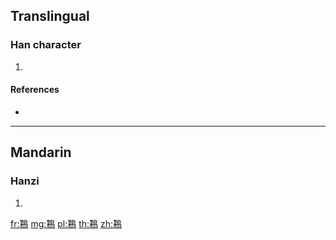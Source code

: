 {{character info/new}}
==Translingual==

===Han character===
{{Han char|rn=196|rad=鳥|as=09|sn=20|four=47227|canj=THHAF}}

# {{defn|Han|sort=鳥09}}

====References====
* {{Han ref|kx=1494.450|dkj=47114|dj=2024.330|hdz=74644.140|uh=9D9C|ud=40348|bh=F5A3|bd=62883}}

----

==Mandarin==

===Hanzi===
{{cmn-hanzi|pin=[[máo]] ([[mao2]])|wg=mao<sup>2</sup>}}

# {{defn|lang=cmn|sort=鳥09}}

[[fr:鶜]]
[[mg:鶜]]
[[pl:鶜]]
[[th:鶜]]
[[zh:鶜]]